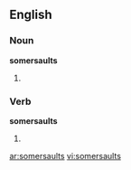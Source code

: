 ==English==

===Noun===
'''somersaults'''

# {{plural of|[[somersault]]}}

===Verb===
'''somersaults'''

# {{third-person singular of|[[somersault]]}}

[[ar:somersaults]]
[[vi:somersaults]]
